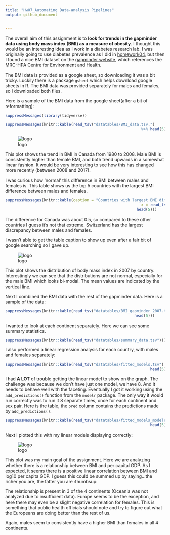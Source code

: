 ```yaml
---
title: "Hw07_Automating Data-analysis Pipelines"
output: github_document


---
```


The overall aim of this assignment is to **look for trends in the gapminder data using body mass index (BMI) as a measure of obesity**. I thought this would be an interesting idea as I work in a diabetes research lab. I was originally going to use diabetes prevalence as I did in [homework04](https://github.com/sepkamal/STAT545-hw-Kamal-Sepehr/blob/master/Hw04/hw04-tidaydata.md), but then I found a nice BMI dataset on the [gapminder website](http://www.gapminder.org/data/), which references the MRC-HPA Centre for Environment and Health.

The BMI data is provided as a google sheet, so downloading it was a bit tricky. Luckily there is a package `gsheet` which helps download google sheets in R. The BMI data was provided separately for males and females, so I downloaded both files.

Here is a sample of the BMI data from the google sheet(after a bit of reformatting):

```r
suppressMessages(library(tidyverse))

suppressMessages(knitr::kable(read_tsv("datatables/BMI_data.tsv.")
															%>% head(5)))

```




![logo](https://raw.githubusercontent.com/sepkamal/STAT545-hw-Kamal-Sepehr/master/Hw07/plots/BMI_plot_canada.jpeg)


This plot shows the trend in BMI in Canada from 1980 to 2008. Male BMI is consistently higher than female BMI, and both trend upwards in a somewhat linear fashion. It would be very interesting to see how this has changed more recently (between 2008 and 2017).

I was curious how 'normal' this difference in BMI between males and females is. This table shows us the top 5 countries with the largest BMI difference between males and females.



```r


suppressMessages(knitr::kable(caption = "Countries with largest BMI difference between males and females",
															x = read_tsv("datatables/BMI_sex_differences.tsv") %>%
														  head(5)))
```

The difference for Canada was about 0.5, so compared to these other countries I guess it's not that extreme. Switzerland has the largest discrepancy between males and females.

I wasn't able to get the table caption to show up even after a fair bit of google searching so I gave up.


![logo](https://raw.githubusercontent.com/sepkamal/STAT545-hw-Kamal-Sepehr/master/Hw07/plots/BMI_histogram.jpeg)


This plot shows the distribution of body mass index in 2007 by country. Interestingly we can see that the distributions are not normal, especially for the male BMI which looks bi-modal. The mean values are indicated by the vertical line.


Next I combined the BMI data with the rest of the gapminder data. Here is a sample of the data:


```r
suppressMessages(knitr::kable(read_tsv("datatables/BMI_gapminder_2007.tsv") %>% 
														 head(5)))
```

I wanted to look at each continent separately. Here we can see some summary statistics.

```r
suppressMessages(knitr::kable(read_tsv("datatables/summary_data.tsv")))
```


I also performed a linear regression analysis for each country, with males and females separately:

```r
suppressMessages(knitr::kable(read_tsv("datatables/fitted_models.tsv") %>% 
																head(5)))
```


I had **A LOT** of trouble getting the linear model to show on the graph. The challenge was because we don't have just one model, we have 8. And it needs to behave well with the faceting. Eventually I got it working using the `add_predictions()` function from the `modelr` package. The only way it would run correctly was to run it 8 separate times, once for each continent and sex pair. Here is the table, the `pred` column contains the predictions made by `add_predictions()`.

```r
suppressMessages(knitr::kable(read_tsv("datatables/fitted_models_modelr.tsv") %>% 
																head(5)))
```



Next I plotted this with my linear models displaying correctly:

![logo](https://raw.githubusercontent.com/sepkamal/STAT545-hw-Kamal-Sepehr/master/Hw07/plots/BMI_vs_gdpPercap_plot.jpeg)


This plot was my main goal of the assignment. Here we are analyzing whether there is a relationship between BMI and per capital GDP. As I expected, it seems there is a positive linear correlation between BMI and log10 per capita GDP. I guess this could be summed up by saying...the richer you are, the fatter you are :thumbsup:

The relationship is present in 3 of the 4 continents (Oceania was not analyzed due to insufficient data). Europe seems to be the exception, and here there may even be a slight negative correlation for females. This is something that public health officials should note and try to figure out what the Europeans are doing better than the rest of us.

Again, males seem to consistently have a higher BMI than females in all 4 continents.


